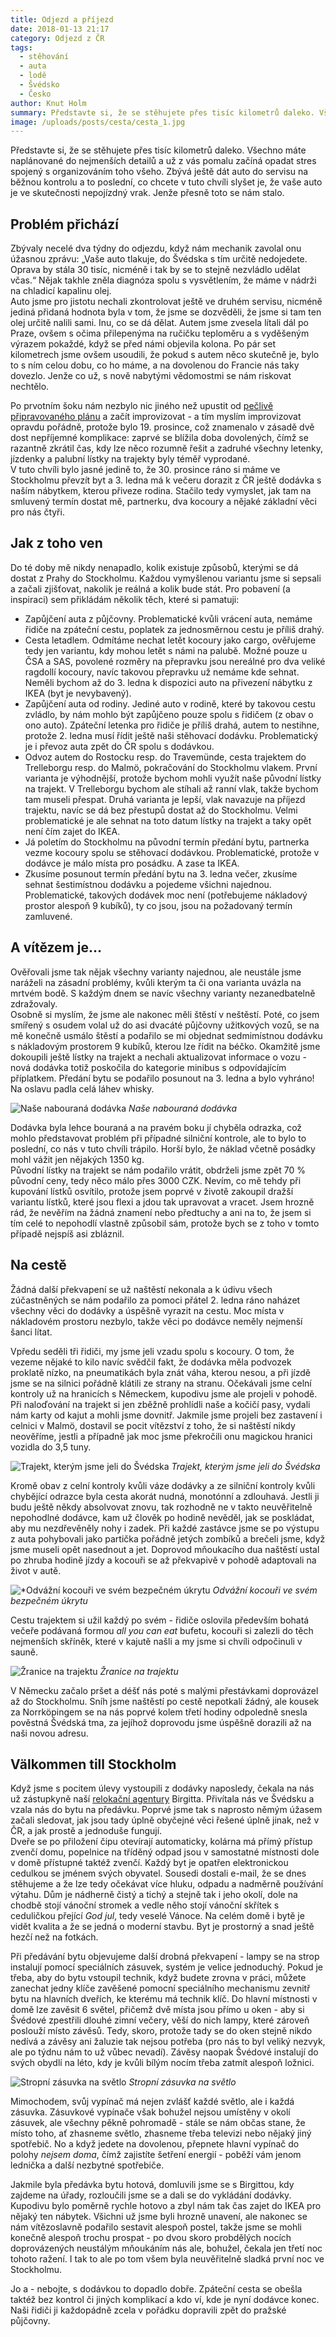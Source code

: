 ```yaml
---
title: Odjezd a příjezd
date: 2018-01-13 21:17
category: Odjezd z ČR
tags:
  - stěhování
  - auta
  - lodě
  - Švédsko
  - Česko
author: Knut Holm
summary: Představte si, že se stěhujete přes tisíc kilometrů daleko. Všechno máte naplánované do nejmenších detailů a už z vás pomalu začíná opadat stres spojený s organizováním toho všeho. Zbývá ještě dát auto do servisu na běžnou kontrolu a to poslední, co chcete v tuto chvíli slyšet je, že vaše auto je ve skutečnosti nepojízdný vrak. Jenže přesně toto se nám stalo.
image: /uploads/posts/cesta/cesta_1.jpg
---
```


Představte si, že se stěhujete přes tisíc kilometrů daleko. Všechno máte naplánované do nejmenších detailů a už z vás pomalu začíná opadat stres spojený s organizováním toho všeho. Zbývá ještě dát auto do servisu na běžnou kontrolu a to poslední, co chcete v tuto chvíli slyšet je, že vaše auto je ve skutečnosti nepojízdný vrak. Jenže přesně toto se nám stalo.

## Problém přichází

Zbývaly necelé dva týdny do odjezdu, když nám mechanik zavolal onu úžasnou zprávu: „Vaše auto tlakuje, do Švédska s tím určitě nedojedete. Oprava by stála 30 tisíc, nicméně i tak by se to stejně nezvládlo udělat včas.“ Nějak takhle zněla diagnóza spolu s vysvětlením, že máme v nádrži na chladicí kapalinu olej.  
Auto jsme pro jistotu nechali zkontrolovat ještě ve druhém servisu, nicméně jediná přidaná hodnota byla v tom, že jsme se dozvěděli, že jsme si tam ten olej určitě nalili sami. Inu, co se dá dělat. Autem jsme zvesela lítali dál po Praze, ovšem s očima přilepenýma na ručičku teploměru a s vyděšeným výrazem pokaždé, když se před námi objevila kolona. Po pár set kilometrech jsme ovšem usoudili, že pokud s autem něco skutečně je, bylo to s ním celou dobu, co ho máme, a na dovolenou do Francie nás taky dovezlo. Jenže co už, s nově nabytými vědomostmi se nám riskovat nechtělo.

Po prvotním šoku nám nezbylo nic jiného než upustit od [pečlivě připravovaného plánu](/blog/mnau-ja-jedu-taky) a začít improvizovat - a tím myslím improvizovat opravdu pořádně, protože bylo 19. prosince, což znamenalo v zásadě dvě dost nepříjemné komplikace: zaprvé se blížila doba dovolených, čímž se razantně zkrátil čas, kdy lze něco rozumně řešit a zadruhé všechny letenky, jízdenky a palubní lístky na trajekty byly téměř vyprodané.  
V tuto chvíli bylo jasné jedině to, že 30. prosince ráno si máme ve Stockholmu převzít byt a 3. ledna má k večeru dorazit z ČR ještě dodávka s naším nábytkem, kterou přiveze rodina. Stačilo tedy vymyslet, jak tam na smluvený termín dostat mě, partnerku, dva kocoury a nějaké základní věci pro nás čtyři.  

## Jak z toho ven

Do té doby mě nikdy nenapadlo, kolik existuje způsobů, kterými se dá dostat z Prahy do Stockholmu. Každou vymyšlenou variantu jsme si sepsali a začali zjišťovat, nakolik je reálná a kolik bude stát. Pro pobavení (a inspiraci) sem přikládám několik těch, které si pamatuji:

 * Zapůjčení auta z půjčovny. Problematické kvůli vrácení auta, nemáme řidiče na zpáteční cestu, poplatek za jednosměrnou cestu je příliš drahý.
 * Cesta letadlem. Odmítáme nechat letět kocoury jako cargo, ověřujeme tedy jen variantu, kdy mohou letět s námi na palubě. Možné pouze u ČSA a SAS, povolené rozměry na přepravku jsou nereálné pro dva veliké ragdollí kocoury, navíc takovou přepravku už nemáme kde sehnat. Neměli bychom až do 3. ledna k dispozici auto na přivezení nábytku z IKEA (byt je nevybavený). 
 * Zapůjčení auta od rodiny. Jediné auto v rodině, které by takovou cestu zvládlo, by nám mohlo být zapůjčeno pouze spolu s řidičem (z obav o ono auto). Zpáteční letenka pro řidiče je příliš drahá, autem to nestihne, protože 2. ledna musí řídit ještě naši stěhovací dodávku. Problematický je i převoz auta zpět do ČR spolu s dodávkou. 
 * Odvoz autem do Rostocku resp. do Travemünde, cesta trajektem do Trelleborgu resp. do Malmö, pokračování do Stockholmu vlakem. První varianta je výhodnější, protože bychom mohli využít naše původní lístky na trajekt. V Trelleborgu bychom ale stíhali až ranní vlak, takže bychom tam museli přespat. Druhá varianta je lepší, vlak navazuje na příjezd trajektu, navíc se dá bez přestupů dostat až do Stockholmu. Velmi problematické je ale sehnat na toto datum lístky na trajekt a taky opět není čím zajet do IKEA. 
 * Já poletím do Stockholmu na původní termín předání bytu, partnerka vezme kocoury spolu se stěhovací dodávkou. Problematické, protože v dodávce je málo místa pro posádku. A zase ta IKEA.
 * Zkusíme posunout termín předání bytu na 3. ledna večer, zkusíme sehnat šestimístnou dodávku a pojedeme všichni najednou. Problematické, takových dodávek moc není (potřebujeme nákladový prostor alespoň 9 kubíků), ty co jsou, jsou na požadovaný termín zamluvené.

## A vítězem je… 

Ověřovali jsme tak nějak všechny varianty najednou, ale neustále jsme naráželi na zásadní problémy, kvůli kterým ta či ona varianta uvázla na mrtvém bodě. S každým dnem se navíc všechny varianty nezanedbatelně zdražovaly.  
Osobně si myslím, že jsme ale nakonec měli štěstí v neštěstí. Poté, co jsem smířený s osudem volal už do asi dvacáté půjčovny užitkových vozů, se na mě konečně usmálo štěstí a podařilo se mi objednat sedmimístnou dodávku s nákladovým prostorem 9 kubíků, kterou lze řídit na béčko. Okamžitě jsme dokoupili ještě lístky na trajekt a nechali aktualizovat informace o vozu - nová dodávka totiž poskočila do kategorie minibus s odpovídajícím příplatkem. Předání bytu se podařilo posunout na 3. ledna a bylo vyhráno! Na oslavu padla celá láhev whisky.

![Naše nabouraná dodávka](/uploads/posts/cesta/cesta_1.jpg)
*Naše nabouraná dodávka*

Dodávka byla lehce bouraná a na pravém boku jí chyběla odrazka, což mohlo představovat problém při případné silniční kontrole, ale to bylo to poslední, co nás v tuto chvíli trápilo. Horší bylo, že náklad včetně posádky mohl vážit jen nějakých 1350 kg.  
Původní lístky na trajekt se nám podařilo vrátit, obdrželi jsme zpět 70 % původní ceny, tedy něco málo přes 3000 CZK. Nevím, co mě tehdy při kupování lístků osvítilo, protože jsem poprvé v životě zakoupil dražší variantu lístků, které jsou flexi a jdou tak upravovat a vracet. Jsem hrozně rád, že nevěřím na žádná znamení nebo předtuchy a ani na to, že jsem si tím celé to nepohodlí vlastně způsobil sám, protože bych se z toho v tomto případě nejspíš asi zbláznil.

## Na cestě

Žádná další překvapení se už naštěstí nekonala a k údivu všech zúčastněných se nám podařilo za pomoci přátel 2. ledna ráno naházet všechny věci do dodávky a úspěšně vyrazit na cestu. Moc místa v nákladovém prostoru nezbylo, takže věci po dodávce neměly nejmenší šanci lítat. 

Vpředu seděli tři řidiči, my jsme jeli vzadu spolu s kocoury. O tom, že vezeme nějaké to kilo navíc svědčil fakt, že dodávka měla podvozek proklatě nízko, na pneumatikách byla znát váha, kterou nesou, a při jízdě jsme se na silnici pořádně klátili ze strany na stranu. Očekávali jsme celní kontroly už na hranicích s Německem, kupodivu jsme ale projeli v pohodě. Při naloďování na trajekt si jen zběžně prohlídli naše a kočičí pasy, vydali nám karty od kajut a mohli jsme dovnitř. Jakmile jsme projeli bez zastavení i celnici v Malmö, dostavil se pocit vítězství z toho, že si naštěstí nikdy neověříme, jestli a případně jak moc jsme překročili onu magickou hranici vozidla do 3,5 tuny. 

![Trajekt, kterým jsme jeli do Švédska](/uploads/posts/cesta/cesta_2.jpg)
*Trajekt, kterým jsme jeli do Švédska*

Kromě obav z celní kontroly kvůli váze dodávky a ze silniční kontroly kvůli chybějící odrazce byla cesta akorát nudná, monotónní a zdlouhavá. Jestli ji budu ještě někdy absolvovat znovu, tak rozhodně ne v takto neuvěřitelně nepohodlné dodávce, kam už člověk po hodině nevěděl, jak se poskládat, aby mu nezdřevěněly nohy i zadek. Při každé zastávce jsme se po výstupu z auta pohybovali jako partička pořádně jetých zombíků a brečeli jsme, když jsme museli opět nasednout a jet. Doprovod mňoukacího dua naštěstí ustal po zhruba hodině jízdy a kocouři se až překvapivě v pohodě adaptovali na život v autě. 

![*Odvážní kocouři ve svém bezpečném úkrytu](/uploads/posts/cesta/cesta_3.jpg)
*Odvážní kocouři ve svém bezpečném úkrytu*

Cestu trajektem si užil každý po svém - řidiče oslovila především bohatá večeře podávaná formou _all you can eat_ bufetu, kocouři si zalezli do těch nejmenších skříněk, které v kajutě našli a my jsme si chvíli odpočinuli v sauně.

![Žranice na trajektu](/uploads/posts/cesta/cesta_4.jpg)
*Žranice na trajektu*

V Německu začalo pršet a déšť nás poté s malými přestávkami doprovázel až do Stockholmu. Sníh jsme naštěstí po cestě nepotkali žádný, ale kousek za Norrköpingem se na nás poprvé kolem třetí hodiny odpoledně snesla pověstná Švédská tma, za jejíhož doprovodu jsme úspěšně dorazili až na naši novou adresu.

## Välkommen till Stockholm

Když jsme s pocitem úlevy vystoupili z dodávky naposledy, čekala na nás už zástupkyně naší [relokační agentury](/blog/jednu-relokaci-prosim) Birgitta. Přivítala nás ve Švédsku a vzala nás do bytu na předávku. Poprvé jsme tak s naprosto němým úžasem začali sledovat, jak jsou tady úplně obyčejné věci řešené úplně jinak, než v ČR, a jak prostě a jednoduše fungují.  
Dveře se po přiložení čipu otevírají automaticky, kolárna má přímý přístup zvenčí domu, popelnice na tříděný odpad jsou v samostatné místnosti dole v domě přístupné taktéž zvenčí. Každý byt je opatřen elektronickou cedulkou se jménem svých obyvatel. Sousedi dostali e-mail, že se dnes stěhujeme a že lze tedy očekávat více hluku, odpadu a nadměrně používání výtahu. Dům je nádherně čistý a tichý a stejně tak i jeho okolí, dole na chodbě stojí vánoční stromek a vedle něho stojí vánoční skřítek s ceduličkou přející _God jul_, tedy veselé Vánoce. Na celém domě i bytě je vidět kvalita a že se jedná o moderní stavbu. Byt je prostorný a snad ještě hezčí než na fotkách.  

Při předávání bytu objevujeme další drobná překvapení - lampy se na strop instalují pomocí speciálních zásuvek, systém je velice jednoduchý. Pokud je třeba, aby do bytu vstoupil technik, když budete zrovna v práci, můžete zanechat jedny klíče zavěšené pomocní speciálního mechanismu zevnitř bytu na hlavních dveřích, ke kterému má technik klíč. Do hlavní místnosti v domě lze zavěsit 6 světel, přičemž dvě místa jsou přímo u oken - aby si Švédové zpestřili dlouhé zimní večery, věší do nich lampy, které zároveň poslouží místo závěsů. Tedy, skoro, protože tady se do oken stejně nikdo nedívá a závěsy ani žaluzie tak nejsou potřeba (pro nás to byl veliký nezvyk, ale po týdnu nám to už vůbec nevadí). Závěsy naopak Švédové instalují do svých obydlí na léto, kdy je kvůli bílým nocím třeba zatmít alespoň ložnici.  

![Stropní zásuvka na světlo](/uploads/posts/cesta/cesta_5.jpg)
*Stropní zásuvka na světlo*

Mimochodem, svůj vypínač má nejen zvlášť každé světlo, ale i každá zásuvka. Zásuvkové vypínače však bohužel nejsou umístěny v okolí zásuvek, ale všechny pěkně pohromadě - stále se nám občas stane, že místo toho, ať zhasneme světlo, zhasneme třeba televizi nebo nějaký jiný spotřebič. No a když jedete na dovolenou, přepnete hlavní vypínač do polohy _nejsem doma_, čímž zajistíte šetření energií - poběží vám jenom lednička a další nezbytné spotřebiče.

Jakmile byla předávka bytu hotová, domluvili jsme se s Birgittou, kdy zajdeme na úřady, rozloučili jsme se a dali se do vykládání dodávky. Kupodivu bylo poměrně rychle hotovo a zbyl nám tak čas zajet do IKEA pro nějaký ten nábytek. Všichni už jsme byli hrozně unavení, ale nakonec se nám vítězoslavně podařilo sestavit alespoň postel, takže jsme se mohli konečně alespoň trochu prospat - po dvou skoro probdělých nocích doprovázených neustálým mňoukáním nás ale, bohužel, čekala jen třetí noc tohoto ražení. I tak to ale po tom všem byla neuvěřitelně sladká první noc ve Stockholmu.

Jo a - nebojte, s dodávkou to dopadlo dobře. Zpáteční cesta se obešla taktéž bez kontrol či jiných komplikací a kdo ví, kde je nyní dodávce konec. Naši řidiči ji každopádně zcela v pořádku dopravili zpět do pražské půjčovny.
